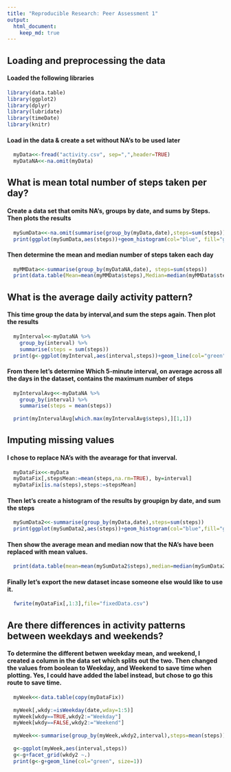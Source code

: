 ```yaml
---
title: "Reproducible Research: Peer Assessment 1"
output:
  html_document:
    keep_md: true
---
```



## Loading and preprocessing the data
#### Loaded the following libraries
```r
library(data.table)
library(ggplot2)
library(dplyr)
library(lubridate)
library(timeDate)
library(knitr)
```


#### Load in the data & create a set without NA's to be used later
```r
  myData<<-fread("activity.csv", sep=",",header=TRUE)
  myDataNA<<-na.omit(myData)
```


## What is mean total number of steps taken per day?

#### Create a data set that omits NA's, groups by date, and sums by Steps.  Then plots the results
```r
  mySumData<<-na.omit(summarise(group_by(myData,date),steps=sum(steps)))
  print(ggplot(mySumData,aes(steps))+geom_histogram(col="blue", fill="green"))
```


#### Then determine the mean and median number of steps taken each day
```r
  myMMData<<-summarise(group_by(myDataNA,date), steps=sum(steps))
  print(data.table(Mean=mean(myMMData$steps),Median=median(myMMData$steps)))
```

## What is the average daily activity pattern?
#### This time group the data by interval,and sum the steps again.  Then plot the results
```r
  myInterval<<-myDataNA %>%
    group_by(interval) %>%
    summarise(steps = sum(steps))
  print(g<-ggplot(myInterval,aes(interval,steps))+geom_line(col="green", size=1))
```

#### From there let's determine Which 5-minute interval, on average across all the days in the dataset, contains the maximum number of steps
```r
  myIntervalAvg<<-myDataNA %>%
    group_by(interval) %>%
    summarise(steps = mean(steps))
  
  print(myIntervalAvg[which.max(myIntervalAvg$steps),][1,1])
```


## Imputing missing values

#### I chose to replace NA's with the avearage for that inverval.
```r
  myDataFix<<-myData
  myDataFix[,stepsMean:=mean(steps,na.rm=TRUE), by=interval]
  myDataFix[is.na(steps),steps:=stepsMean]
```


#### Then let's create a histogram of the results by groupign by date, and sum the steps
```r
  mySumData2<<-summarise(group_by(myData,date),steps=sum(steps))
  print(ggplot(mySumData2,aes(steps))+geom_histogram(col="blue",fill="green"))
```


#### Then show the average mean and median now that the NA's have been replaced with mean values.
```r
  print(data.table(mean=mean(mySumData2$steps),median=median(mySumData2$steps)))
```


#### Finally let's export the new dataset incase someone else would like to use it.
```r
  fwrite(myDataFix[,1:3],file="fixedData.csv")
```


## Are there differences in activity patterns between weekdays and weekends?

#### To determine the different betwen weekday mean, and weekend, I created a column in the data set which splits out the two.  Then changed the values from boolean to Weekday, and Weekend to save time when plotting.  Yes, I could have added the label instead, but chose to go this route to save time.
```r
  myWeek<<-data.table(copy(myDataFix))
  
  myWeek[,wkdy:=isWeekday(date,wday=1:5)]
  myWeek[wkdy==TRUE,wkdy2:="Weekday"]
  myWeek[wkdy==FALSE,wkdy2:="Weekend"]
  
  myWeek<<-summarise(group_by(myWeek,wkdy2,interval),steps=mean(steps))
  
  g<-ggplot(myWeek,aes(interval,steps))
  g<-g+facet_grid(wkdy2 ~.)
  print(g<-g+geom_line(col="green", size=1))
  
  ```
